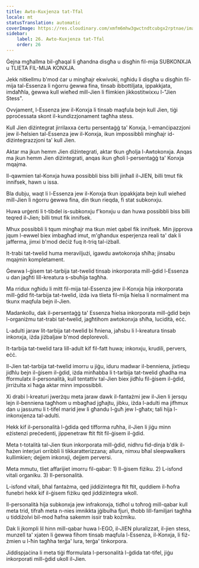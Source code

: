 ```yaml
---
title: Awto-Kuxjenza tat-Tfal
locale: mt
statusTranslation: automatic
coverImage: https://res.cloudinary.com/xmfm6mhw3gwctndtcubgx2rptnae/image/upload/v1740468922/small_cover_tratado_de_psicologia_revolucionaria_a4c0dca4e0.webp
sidebar:
    label: 26. Awto-Kuxjenza tat-Tfal
    order: 26
---
```

Ġejna mgħallma bil-għaqal li għandna disgħa u disgħin fil-mija SUBKONXJA u TLIETA FIL-MIJA KONXJA.

Jekk nitkellmu b'mod ċar u mingħajr ekwivoki, ngħidu li disgħa u disgħin fil-mija tal-Essenza li nġorru ġewwa fina, tinsab ibbottiljata, ippakkjata, imdaħħla, ġewwa kull wieħed mill-Jien li flimkien jikkostitwixxu l-"Jien Stess".

Ovvjament, l-Essenza jew il-Konxja li tinsab maqfula bejn kull Jien, tiġi pproċessata skont il-kundizzjonament tagħha stess.

Kull Jien diżintegrat jirrilaxxa ċertu persentaġġ ta' Konxja, l-emanċipazzjoni jew il-ħelsien tal-Essenza jew il-Konxja, ikun impossibbli mingħajr id-diżintegrazzjoni ta' kull Jien.

Aktar ma jkun hemm Jien diżintegrati, aktar tkun għolja l-Awtokonxja. Anqas ma jkun hemm Jien diżintegrati, anqas ikun għoli l-persentaġġ ta' Konxja mqajma.

Il-qawmien tal-Konxja huwa possibbli biss billi jinħall il-JIEN, billi tmut fik innifsek, hawn u issa.

Bla dubju, waqt li l-Essenza jew il-Konxja tkun ippakkjata bejn kull wieħed mill-Jien li nġorru ġewwa fina, din tkun rieqda, fi stat subkonxju.

Huwa urġenti li t-tibdel is-subkonxju f'konxju u dan huwa possibbli biss billi teqred il-Jien; billi tmut fik innifsek.

Mhux possibbli li tqum mingħajr ma tkun miet qabel fik innifsek. Min jipprova jqum l-ewwel biex imbagħad imut, m'għandux esperjenza reali ta' dak li jafferma, jimxi b'mod deċiż fuq it-triq tal-iżball.

It-trabi tat-twelid huma meraviljużi, igawdu awtokonxja sħiħa; jinsabu mqajmin kompletament.

Ġewwa l-ġisem tat-tarbija tat-twelid tinsab inkorporata mill-ġdid l-Essenza u dan jagħti lill-kreatura s-sbuħija tagħha.

Ma rridux ngħidu li mitt fil-mija tal-Essenza jew il-Konxja hija inkorporata mill-ġdid fit-tarbija tat-twelid, iżda iva tlieta fil-mija ħielsa li normalment ma tkunx maqfula bejn il-Jien.

Madankollu, dak il-persentaġġ ta' Essenza ħielsa inkorporata mill-ġdid bejn l-organiżmu tat-trabi tat-twelid, jagħtihom awtokonxja sħiħa, lucidità, eċċ.

L-adulti jaraw lit-tarbija tat-twelid bi ħniena, jaħsbu li l-kreatura tinsab inkonxja, iżda jiżbaljaw b'mod deplorevoli.

It-tarbija tat-twelid tara lill-adult kif fil-fatt huwa; inkonxju, krudili, pervers, eċċ.

Il-Jien tat-tarbija tat-twelid imorru u jiġu, iduru madwar il-benniena, jixtiequ jidħlu bejn il-ġisem il-ġdid, iżda minħabba li t-tarbija tat-twelid għadha ma fformulatx il-personalità, kull tentattiv tal-Jien biex jidħlu fil-ġisem il-ġdid, jirriżulta xi ħaġa aktar minn impossibbli.

Xi drabi l-kreaturi jwerżqu meta jaraw dawk il-fantażmi jew il-Jien li jersqu lejn il-benniena tagħhom u mbagħad jgħajtu, jibku, iżda l-adulti ma jifhmux dan u jassumu li t-tifel marid jew li għandu l-ġuħ jew l-għatx; tali hija l-inkonxjenza tal-adulti.

Hekk kif il-personalità l-ġdida qed tifforma ruħha, il-Jien li jiġu minn eżistenzi preċedenti, jippenetraw ftit ftit fil-ġisem il-ġdid.

Meta t-totalità tal-Jien tkun inkorporata mill-ġdid, nidhru fid-dinja b'dik il-ħażen interjuri orribbli li tikkaratterizzana; allura, nimxu bħal sleepwalkers kullimkien; dejjem inkonxji, dejjem perversi.

Meta mmutu, tliet affarijiet imorru fil-qabar: 1) Il-ġisem fiżiku. 2) L-isfond vitali organiku. 3) Il-personalità.

L-isfond vitali, bħal fantażma, qed jiddiżintegra ftit ftit, quddiem il-ħofra funebri hekk kif il-ġisem fiżiku qed jiddiżintegra wkoll.

Il-personalità hija subkonxja jew infrakonxja, tidħol u toħroġ mill-qabar kull meta trid, tifraħ meta n-nies imnikkta jġibulha fjuri, tħobb lill-familjari tagħha u tiddiżolvi bil-mod ħafna sakemm issir trab kożmiku.

Dak li jkompli lil hinn mill-qabar huwa l-EGO, il-JIEN pluralizzat, il-jien stess, munzell ta' xjaten li ġewwa fihom tinsab maqfula l-Essenza, il-Konxja, li fiż-żmien u l-ħin tagħha terġa' lura, terġa' tinkorpora.

Jiddispjaċina li meta tiġi fformulata l-personalità l-ġdida tat-tifel, jiġu inkorporati mill-ġdid ukoll il-Jien.

